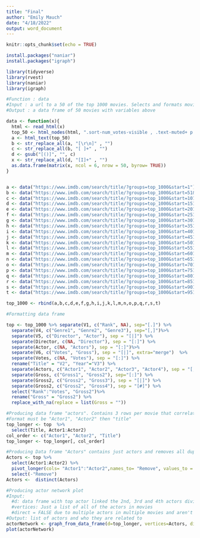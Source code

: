 ```yaml
---
title: "Final"
author: "Emily Mauch"
date: "4/18/2022"
output: word_document
---
```


```r
knitr::opts_chunk$set(echo = TRUE)
```

```r
install.packages("naniar")
install.packages("igraph")
```

```r
library(tidyverse)
library(rvest) 
library(naniar)
library(igraph)
```



```r
#Function : data
#Input : a url to a 50 of the top 1000 movies. Selects and formats movie rank, title, year, directors/actors, votes/gross
#Output : a data frame of 50 movies with variables above

data <- function(x){
  html <- read_html(x)
  top_50 <- html_nodes(html, ".sort-num_votes-visible , .text-muted+ p , .genre , .unbold , .lister-item-header a")
  a <- html_text(top_50) 
  b <- str_replace_all(a, "[\r\n]" , "")
  c <- str_replace_all(b, "[ ]+" , "")
  d <- gsub("[()]", "", c) 
  x <- str_replace_all(d, "[I]+" , "")
  as.data.frame(matrix(x, ncol = 6, nrow = 50, byrow= TRUE))
}


a <- data("https://www.imdb.com/search/title/?groups=top_1000&start=1")
b <- data("https://www.imdb.com/search/title/?groups=top_1000&start=51&ref_=adv_nxt")
c <- data("https://www.imdb.com/search/title/?groups=top_1000&start=101&ref_=adv_nxt")
d <- data("https://www.imdb.com/search/title/?groups=top_1000&start=151&ref_=adv_nxt")
e <- data("https://www.imdb.com/search/title/?groups=top_1000&start=201&ref_=adv_nxt")
f <- data("https://www.imdb.com/search/title/?groups=top_1000&start=251&ref_=adv_nxt")
g <- data("https://www.imdb.com/search/title/?groups=top_1000&start=301&ref_=adv_nxt")
h <- data("https://www.imdb.com/search/title/?groups=top_1000&start=351&ref_=adv_nxt")
i <- data("https://www.imdb.com/search/title/?groups=top_1000&start=401&ref_=adv_nxt")
j <- data("https://www.imdb.com/search/title/?groups=top_1000&start=451&ref_=adv_nxt")
k <- data("https://www.imdb.com/search/title/?groups=top_1000&start=501&ref_=adv_nxt")
l <- data("https://www.imdb.com/search/title/?groups=top_1000&start=551&ref_=adv_nxt")
m <- data("https://www.imdb.com/search/title/?groups=top_1000&start=601&ref_=adv_nxt")
n <- data("https://www.imdb.com/search/title/?groups=top_1000&start=651&ref_=adv_nxt")
o <- data("https://www.imdb.com/search/title/?groups=top_1000&start=701&ref_=adv_nxt")
p <- data("https://www.imdb.com/search/title/?groups=top_1000&start=751&ref_=adv_nxt")
q <- data("https://www.imdb.com/search/title/?groups=top_1000&start=801&ref_=adv_nxt")
r <- data("https://www.imdb.com/search/title/?groups=top_1000&start=851&ref_=adv_nxt")
s <- data("https://www.imdb.com/search/title/?groups=top_1000&start=901&ref_=adv_nxt")
t <- data("https://www.imdb.com/search/title/?groups=top_1000&start=951&ref_=adv_nxt")

top_1000 <- rbind(a,b,c,d,e,f,g,h,i,j,k,l,m,n,o,p,q,r,s,t)
```



```r
#Formatting data frame 

top <- top_1000 %>% separate(V1, c("Rank", NA), sep="[.]") %>%
  separate(V4, c("Genre1", "Genre2", "Genre3"), sep="[,]")%>%
  separate(V5, c("Director", "Actor"), sep = "[|]") %>%
  separate(Director, c(NA, "Director"), sep = "[:]") %>%
  separate(Actor, c(NA, "Actors"), sep = "[:]")%>%
  separate(V6, c("Votes", "Gross"), sep = "[|]", extra="merge")  %>%
  separate(Votes, c(NA, "Votes"), sep = "[:]") %>% 
  rename("Title" = "V2", "Year"="V3") %>% 
  separate(Actors, c("Actor1", "Actor2", "Actor3", "Actor4"), sep = "[,]") %>%
  separate(Gross, c("Gross1", "Gross2"), sep="[:]") %>% 
  separate(Gross2, c("Gross2", "Gross3"), sep = "[|]") %>% 
  separate(Gross2, c("Gross2", "Gross4"), sep = "[#]") %>%
  select("Rank":"Votes", "Gross2")%>%
  rename("Gross" = "Gross2") %>%
  replace_with_na(replace = list(Gross = ""))

```

```r
#Producing data frame "actors". Contains 3 rows per movie that correlates each actor in the movie to the "top" actor. Modified top for graphing 
#Format must be "Actor1", "Actor2" then "title"
top_longer <- top  %>% 
  select(Title, Actor1:Actor2)
col_order <- c("Actor1", "Actor2", "Title")
top_longer <- top_longer[, col_order]

#Producing Data frame "Actors" contains just actors and removes all duplicates. Needed for graphing function 
Actors <- top %>% 
  select(Actor1:Actor2) %>%  
  pivot_longer(cols= "Actor1":"Actor2",names_to= "Remove", values_to = 'Actor') %>% 
  select(-"Remove")
Actors <-  distinct(Actors)
```



```r
#Producing actor network plot 
#Input:
  #d: data frame with top actor linked the 2nd, 3rd and 4th actors divided out by movie
  #vertices: Just a list of all of the actors in movies 
  #direct = FALSE due to multiple actors in multiple movies and aren't directed linked to every other actor 
#Output: list of actors and who they are related to 
actorNetwork <- graph_from_data_frame(d=top_longer, vertices=Actors, directed=FALSE)
plot(actorNetwork)
```


